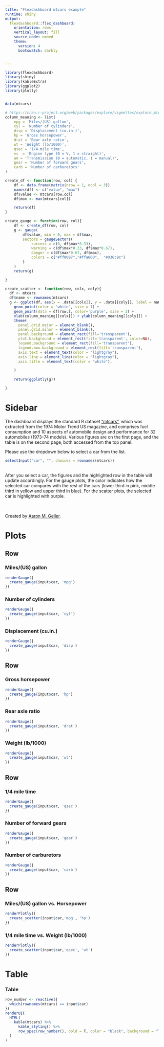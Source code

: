 ```yaml
---
title: "Flexdashboard mtcars example"
runtime: shiny
output: 
  flexdashboard::flex_dashboard:
    orientation: rows
    vertical_layout: fill
    source_code: embed
    theme:
      version: 4
      bootswatch: darkly


---
```


```r
library(flexdashboard)
library(shiny)
library(kableExtra) 
library(ggplot2)
library(plotly)


data(mtcars)
```

```r
# https://cran.r-project.org/web/packages/explore/vignettes/explore_mtcars.html
column_meaning <- list(
    mpg = 'Miles/(US) gallon',
    cyl = 'Number of cylinders',
    disp = 'Displacement (cu.in.)',
    hp = 'Gross horsepower',
    drat = 'Rear axle ratio',
    wt = 'Weight (lb/1000)',
    qsec = '1/4 mile time',
    vs	= 'Engine type (0 = V, 1 = straight)',
    am = 'Transmission (0 = automatic, 1 = manual)',
    gear = 'Number of forward gears',
    carb = 'Number of carburetors'
)

create_df <- function(row, col) {
    df <- data.frame(matrix(nrow = 1, ncol = 3))
    names(df) <- c("value", "max")
    df$value <- mtcars[row,col]
    df$max <- max(mtcars[col])

    return(df)
}

create_gauge <- function(row, col){
    df <- create_df(row, col)
    g <- gauge(
        df$value, min = 0, max = df$max, 
        sectors = gaugeSectors(
            success = c(0, df$max*0.33),
            warning = c(df$max*0.33, df$max*0.67),
            danger = c(df$max*0.67, df$max),
            colors = c("#ff0097","#ffa600",  "#036c9c")
        )
    )  
    return(g)

}

create_scatter <- function(row, colx, coly){
  df <- mtcars
  df$name <- rownames(mtcars)
  g <- ggplot(df, aes(x = .data[[colx]], y = .data[[coly]], label = name)) +
    geom_point(color = 'white', size = 1) + 
    geom_point(data = df[row,], color='purple', size = 3) + 
    xlab(column_meaning[[colx]]) + ylab(column_meaning[[coly]]) + 
    theme(
      panel.grid.major = element_blank(), 
      panel.grid.minor = element_blank(),
      panel.background = element_rect(fill='transparent'),
      plot.background = element_rect(fill='transparent', color=NA),
      legend.background = element_rect(fill='transparent'),
      legend.box.background = element_rect(fill='transparent'),
      axis.text = element_text(color = "lightgray"),
      axis.line = element_line(color = "lightgray"),
      axis.title = element_text(color = "white"),

    )
  
    return(ggplotly(g))

}


```



Sidebar {.sidebar}
=====================================  
The dashboard displays the standard R dataset ["mtcars"](https://www.rdocumentation.org/packages/datasets/versions/3.6.2/topics/mtcars), which was extracted from the 1974 Motor Trend US magazine, and comprises fuel consumption and 10 aspects of automobile design and performance for 32 automobiles (1973--74 models). Various figures are on the first page, and the table is on the second page, both accessed from the top panel.  

Please use the dropdown below to select a car from the list. 


```r
selectInput("car", "", choices = rownames(mtcars))

```
<br/>
After you select a car, the figures and the highlighted row in the table will update accordingly.  For the gauge plots, the color indicates how the selected car compares with the rest of the cars (lower third in pink, middle third in yellow and upper third in blue).  For the scatter plots, the selected car is highlighted with purple.


<br/><br/>
Created by [Aaron M. Geller](https://faculty.wcas.northwestern.edu/aaron-geller/index.html).

Plots
=====================================  

Row {data-height=100}
------------------------------------- 

### Miles/(US) gallon
```r
renderGauge({
  create_gauge(input$car, 'mpg')
})
```

### Number of cylinders
```r
renderGauge({
  create_gauge(input$car, 'cyl')
})

```
   
### Displacement (cu.in.)
```r
renderGauge({
  create_gauge(input$car, 'disp')
})
```   




Row {data-height=100}
------------------------------------- 

### Gross horsepower
```r
renderGauge({
  create_gauge(input$car, 'hp')
})
```

### Rear axle ratio
```r
renderGauge({
  create_gauge(input$car, 'drat')
})
```
   
### Weight (lb/1000)
```r
renderGauge({
  create_gauge(input$car, 'wt')
})
```   




Row {data-height=100}
-------------------------------------

### 1/4 mile time 
```r
renderGauge({
  create_gauge(input$car, 'qsec')
})
```

### Number of forward gears 
```r
renderGauge({
  create_gauge(input$car, 'gear')
})
```
   
### Number of carburetors
```r
renderGauge({
  create_gauge(input$car, 'carb')
})
```   



Row {data-height=300}
-------------------------------------


### Miles/(US) gallon vs. Horsepower
```r
renderPlotly({
  create_scatter(input$car,'mpg', 'hp')
})

```



### 1/4 mile time vs. Weight (lb/1000)
```r
renderPlotly({
  create_scatter(input$car,'qsec', 'wt')
})

```


Table
===================================== 


### Table
```r
row_number <- reactive({
  which(rownames(mtcars) == input$car)
})
renderUI(
  HTML(
    kable(mtcars) %>%
      kable_styling() %>%
      row_spec(row_number(), bold = T, color = "black", background = "lightgray")
  )
)

```
